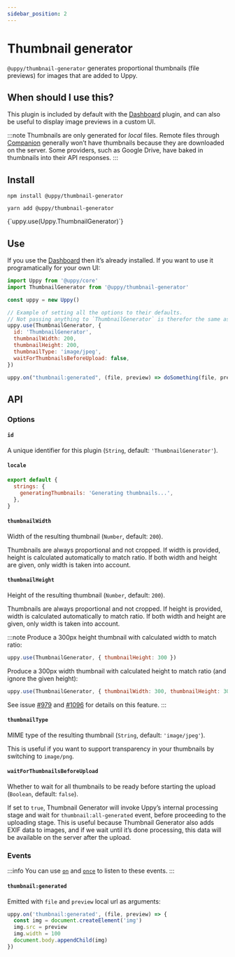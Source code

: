 ```yaml
---
sidebar_position: 2
---
```




# Thumbnail generator

`@uppy/thumbnail-generator` generates proportional thumbnails (file previews) for images that are added to Uppy.

## When should I use this?

This plugin is included by default with the [Dashboard](/docs/user-interfaces/dashboard) plugin, and can also be useful to display image previews in a custom UI.

:::note
Thumbnails are only generated for _local_ files.
Remote files through [Companion](/docs/companion) generally won’t have thumbnails because they are downloaded on the server.
Some providers, such as Google Drive, have baked in thumbnails into their API responses.
:::

## Install

<Tabs>
  <TabItem value="npm" label="NPM" default>

  ```shell
  npm install @uppy/thumbnail-generator
  ```

  </TabItem>

  <TabItem value="yarn" label="Yarn">

  ```shell
  yarn add @uppy/thumbnail-generator
  ```

  </TabItem>

  <TabItem value="cdn" label="CDN">
    <UppyCdnExample>
      {`uppy.use(Uppy.ThumbnailGenerator)`}
    </UppyCdnExample>
  </TabItem>
</Tabs>

## Use

If you use the [Dashboard](/docs/user-interfaces/dashboard) then it’s already installed.
If you want to use it programatically for your own UI:

```js
import Uppy from '@uppy/core'
import ThumbnailGenerator from '@uppy/thumbnail-generator'

const uppy = new Uppy()

// Example of setting all the options to their defaults.
// Not passing anything to `ThumbnailGenerator` is therefor the same as the example below.
uppy.use(ThumbnailGenerator, {
  id: 'ThumbnailGenerator',
  thumbnailWidth: 200,
  thumbnailHeight: 200,
  thumbnailType: 'image/jpeg',
  waitForThumbnailsBeforeUpload: false,
})

uppy.on("thumbnail:generated", (file, preview) => doSomething(file, preview));
```

## API

### Options

#### `id`

A unique identifier for this plugin (`String`, default: `'ThumbnailGenerator'`).

#### `locale`

```js
export default {
  strings: {
    generatingThumbnails: 'Generating thumbnails...',
  },
}
```

#### `thumbnailWidth`

Width of the resulting thumbnail (`Number`, default: `200`). 

Thumbnails are always proportional and not cropped.
If width is provided, height is calculated automatically to match ratio.
If both width and height are given, only width is taken into account.

#### `thumbnailHeight`

Height of the resulting thumbnail (`Number`, default: `200`). 

Thumbnails are always proportional and not cropped.
If height is provided, width is calculated automatically to match ratio.
If both width and height are given, only width is taken into account.

:::note
Produce a 300px height thumbnail with calculated width to match ratio:

```js
uppy.use(ThumbnailGenerator, { thumbnailHeight: 300 })
```

Produce a 300px width thumbnail with calculated height to match ratio (and ignore the given height):
```js
uppy.use(ThumbnailGenerator, { thumbnailWidth: 300, thumbnailHeight: 300 }) 
```

See issue [#979](https://github.com/transloadit/uppy/issues/979) and [#1096](https://github.com/transloadit/uppy/pull/1096) for details on this feature.
:::

#### `thumbnailType`

MIME type of the resulting thumbnail (`String`, default: `'image/jpeg'`).

This is useful if you want to support transparency in your thumbnails by switching to `image/png`.

#### `waitForThumbnailsBeforeUpload`

Whether to wait for all thumbnails to be ready before starting the upload (`Boolean`, default: `false`).

If set to `true`, Thumbnail Generator will invoke Uppy’s internal processing stage and wait for `thumbnail:all-generated` event, before proceeding to the uploading stage.
This is useful because Thumbnail Generator also adds EXIF data to images, and if we wait until it’s done processing, this data will be available on the server after the upload.

### Events

:::info
You can use [`on`](/docs/uppy-core#onevent-action) and [`once`](/docs/uppy-core#onceevent-action) to listen to these events.
:::

#### `thumbnail:generated`

Emitted with `file` and `preview` local url as arguments:

```js
uppy.on('thumbnail:generated', (file, preview) => {
  const img = document.createElement('img')
  img.src = preview
  img.width = 100
  document.body.appendChild(img)
})
```

